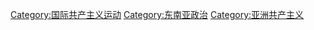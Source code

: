 [[Category:国际共产主义运动|Category:国际共产主义运动]]
[[Category:东南亚政治|Category:东南亚政治]]
[[Category:亚洲共产主义|Category:亚洲共产主义]]
